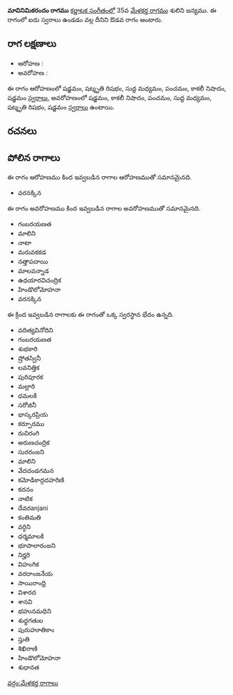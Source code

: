 {{Infobox ragam
	| name          	= మావినిమికరందం
	| synonym	    	= 
	| mela          	= 
	| chakra        	= 
	| janaka        	= 
	| type          	= ఔడవ
	| arohanam      	= {{svaraC|S|R3|M1|P|N3|S'}} 
	| avarohanam    	= {{svaraC|S'|N3|P|M1|R3|S}}
	| jeeva         	=
	| chhaya        	=
	| nyasa         	=
	| vishesha      	= 
	| equivalent  		= 
}}
{{కర్ణాటక సంగీత రాగాలు}}
'''మావినిమికరందం రాగము''' [[కర్ణాటక సంగీతం]]లో 35వ [[మేళకర్త రాగము]] శులిని జన్యము.  ఈ రాగంలో ఐదు స్వరాలు ఉండడం వల్ల దీనిని ఔడవ రాగం అంటారు.


==రాగ లక్షణాలు==


* ఆరోహణ : {{svaraC|S|R3|M1|P|N3|S'}} 
* అవరోహణ : {{svaraC|S'|N3|P|M1|R3|S}}

ఈ రాగం ఆరోహణంలో షడ్జమం, షట్శృతి రిషభం, సుద్ద మధ్యమం, పంచమం, కాకలీ నిషాదం, షడ్జమం [[స్వరాలు]], అవరోహణంలో షడ్జమం, కాకలీ నిషాదం, పంచమం, సుద్ద మధ్యమం, షట్శృతి రిషభం, షడ్జమం [[స్వరాలు]] ఉంటాయి.

==రచనలు==



==పోలిన రాగాలు==
ఈ రాగం ఆరోహణము కింద ఇవ్వబడిన రాగాల ఆరోహణముతో సమానమైనది.
* వరనక్కిన

ఈ రాగం అవరోహణము కింద ఇవ్వబడిన రాగాల అవరోహణముతో సమానమైనది.
* గంబరయణత
* మాలిని
* నాటా
* మరువకకడ
* నత్తాపదాయి
* మాలవన్నాడ
* ఉధయారవిచంద్రిక
* హిండొలోమోహనా
* వరనక్కిన

ఈ క్రింద ఇవ్వబడిన రాగాలకు ఈ రాగంతో ఒక్క స్వరస్థాన భేదం ఉన్నది.
* వదిత్యవినోదిని
* గంబరయణత
* శుభకారి
* ష్రోతస్వినీ
* లవనిత్తిక
* పురిపూరక
* మల్లారి
* ధమలకి
* సరోజినీ
* భాస్కరప్రియ
* కర్పూరము
* రుచిరంగి
* అరుణచంద్రిక
* సురరంజని
* మాలిని
* వేదదండగమన
* కమోడికాద్గదహరిణి
* కదనం
* నాటిక
* దేవరanjani
* కంతిమతి
* వర్ధిని
* ధర్మమాలకి
* భూపాలారంజని
* నిర్హరి
* విహంగిక
* వరదాంజనేయ
* సాయిరాంధ్రి
* విశారద
* శానవి
* భహునమధిని
* శుధ్ధగతుల
* పురుహూతికాం
* స్తుతి
* శిఖిరాణి
* హిండొలోమోహనా
* శుధానత



[[వర్గం:మేళకర్త రాగాలు]]